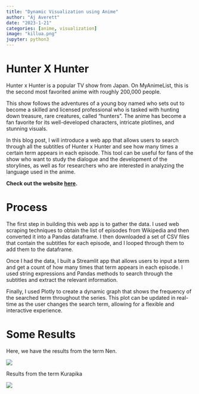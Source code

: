 ```yaml
---
title: "Dynamic Visualization using Anime"
author: "Aj Averett"
date: "2023-1-21"
categories: [anime, visualization]
image: "killua.png"
jupyter: python3
---
```


# Hunter X Hunter

Hunter x Hunter is a popular TV show from Japan. On MyAnimeList, this is the second most favorited anime with roughly 200,000 people.

This show follows the adventures of a young boy named who sets out to become a skilled and licensed professional who is tasked with hunting down treasure, rare creatures, called "hunters". The anime has become a fan favorite for its well-developed characters, intricate plotlines, and stunning visuals.

In this blog post, I will introduce a web app that allows users to search through all the subtitles of Hunter x Hunter and see how many times a certain term appears in each episode. This tool can be useful for fans of the show who want to study the dialogue and the development of the storylines, as well as for researchers who are interested in analyzing the language used in the anime.

**Check out the website [here](https://hxhsubs.streamlit.app/).**

# Process

The first step in building this web app is to gather the data. I used web scraping techniques to obtain the list of episodes from Wikipedia and then converted it into a Pandas dataframe. I then downloaded a set of CSV files that contain the subtitles for each episode, and I looped through them to add them to the dataframe.

Once I had the data, I built a Streamlit app that allows users to input a term and get a count of how many times that term appears in each episode. I used string expressions and Pandas methods to search through the subtitles and extract the relevant information.

Finally, I used Plotly to create a dynamic graph that shows the frequency of the searched term throughout the series. This plot can be updated in real-time as the user changes the search term, allowing for a flexible and interactive experience.

# Some Results

Here, we have the results from the term Nen.

![](NenQuery.png)

Results from the term Kurapika

![](KurapikaQuery.png)

